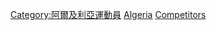 {{parent category}}
{{Commons category|Olympic sportspeople from Algeria}}

[[Category:阿爾及利亞運動員|Category:阿爾及利亞運動員]]
[[Category:各國奧運運動員|Algeria]]
[[Category:奧林匹克運動會阿爾及利亞代表團|Competitors]]